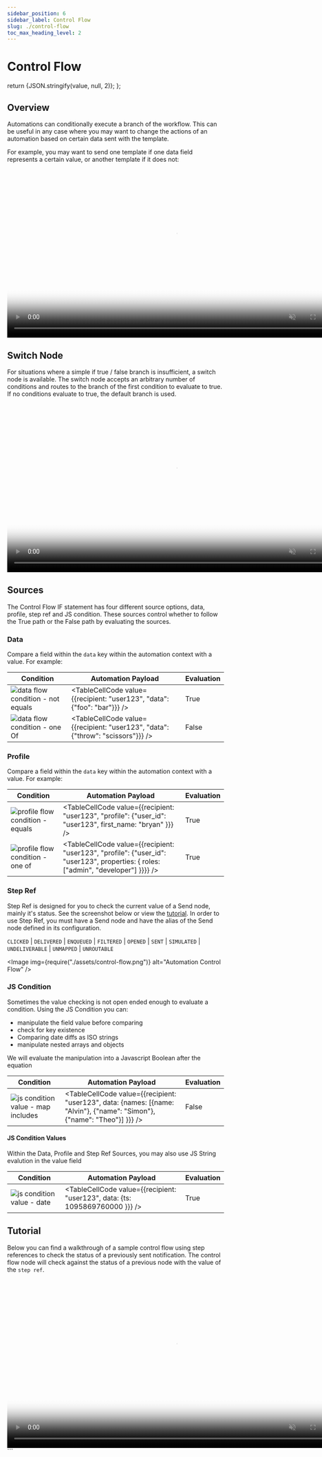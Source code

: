 ```yaml
---
sidebar_position: 6
sidebar_label: Control Flow
slug: ./control-flow
toc_max_heading_level: 2
---
```


# Control Flow


  return <CodeBlock language="json">{JSON.stringify(value, null, 2)}</CodeBlock>;
};

## Overview

Automations can conditionally execute a branch of the workflow. This can be useful in any case where you may want to change the actions of an automation based on certain data sent with the template.

For example, you may want to send one template if one data field represents a certain value, or another template if it does not:

<video width="783" loop autoPlay muted controls poster={videoThumbnail}>
  <source src={ifNodeURL} />
</video>

## Switch Node

For situations where a simple if true / false branch is insufficient, a
switch node is available. The switch node accepts an arbitrary number of
conditions and routes to the branch of the first condition to evaluate to true.
If no conditions evaluate to true, the default branch is used.

<video width="783" loop autoPlay muted controls poster={videoThumbnail}>
  <source src={switchNodeURL} />
</video>

## Sources

The Control Flow IF statement has four different source options, data, profile, step ref and JS condition. These sources control whether to follow the True path or the False path by evaluating the sources.

### Data

Compare a field within the `data` key within the automation context with a value. For example:

| Condition                                                       | Automation Payload                                                              | Evaluation |
| --------------------------------------------------------------- | ------------------------------------------------------------------------------- | ---------- |
| ![data flow condition - not equals](data-flow-condition.png)    | <TableCellCode value={{recipient: "user123", "data": {"foo": "bar"}}} />        | True       |
| ![data flow condition - one Of](data-flow-condition-one-of.png) | <TableCellCode value={{recipient: "user123", "data": {"throw": "scissors"}}} /> | False      |

### Profile

Compare a field within the `data` key within the automation context with a value. For example:

| Condition                                                               | Automation Payload                                                                                                                 | Evaluation |
| ----------------------------------------------------------------------- | ---------------------------------------------------------------------------------------------------------------------------------- | ---------- |
| ![profile flow condition - equals](profile-flow-condition-equals.png)   | <TableCellCode value={{recipient: "user123", "profile": {"user_id": "user123", first_name: "bryan" }}} />                          | True       |
| ![profile flow condition - one of](profile-flow-condition-contains.png) | <TableCellCode value={{recipient: "user123", "profile": {"user_id": "user123", properties: { roles: ["admin", "developer"] }}}} /> | True       |

### Step Ref

Step Ref is designed for you to check the current value of a Send node, mainly it's status. See the screenshot below or view the [tutorial](#tutorial). In order to use Step Ref, you must have a Send node and have the alias of the Send node defined in its configuration.

`CLICKED` | `DELIVERED` | `ENQUEUED` | `FILTERED` | `OPENED` | `SENT` | `SIMULATED` | `UNDELIVERABLE` | `UNMAPPED` | `UNROUTABLE`

<Image img={require("./assets/control-flow.png")} alt="Automation Control Flow" />

### JS Condition

Sometimes the value checking is not open ended enough to evaluate a condition. Using the JS Condition you can:

- manipulate the field value before comparing
- check for key existence
- Comparing date diffs as ISO strings
- manipulate nested arrays and objects

We will evaluate the manipulation into a Javascript Boolean after the equation

| Condition                                                                | Automation Payload                                                                                                       | Evaluation |
| ------------------------------------------------------------------------ | ------------------------------------------------------------------------------------------------------------------------ | ---------- |
| ![js condition value - map includes](js-condition-value-map-include.png) | <TableCellCode value={{recipient: "user123", data: {names: [{name: "Alvin"}, {"name": "Simon"}, {"name": "Theo"}] }}} /> | False      |

#### JS Condition Values

Within the Data, Profile and Step Ref Sources, you may also use JS String evalution in the value field

| Condition                                                 | Automation Payload                                                           | Evaluation |
| --------------------------------------------------------- | ---------------------------------------------------------------------------- | ---------- |
| ![js condition value - date](js-condition-value-date.png) | <TableCellCode value={{recipient: "user123", data: {ts: 1095869760000 }}} /> | True       |

## Tutorial

Below you can find a walkthrough of a sample control flow using step references to check the status of a previously sent notification. The control flow node will check against the status of a previous node with the value of the `step ref`.

<video width="783" loop autoPlay muted controls poster={controlFlowThumb}>
  <source src={controlFlow} />
</video>
```
